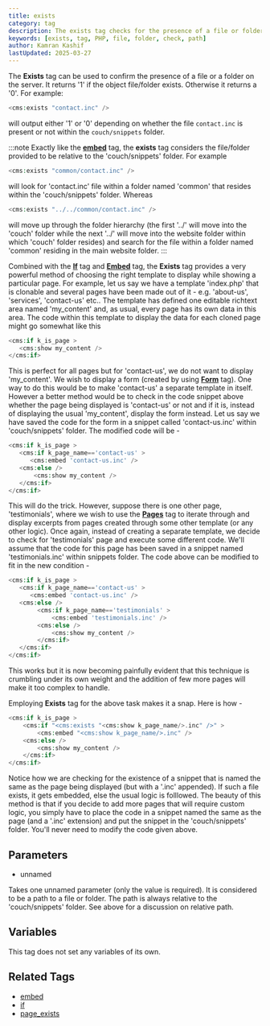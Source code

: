 ```yaml
---
title: exists
category: tag
description: The exists tag checks for the presence of a file or folder on the server, returning '1' if found and '0' if not, with paths relative to the couch/snippets folder.
keywords: [exists, tag, PHP, file, folder, check, path]
author: Kamran Kashif
lastUpdated: 2025-03-27
---
```


The **Exists** tag can be used to confirm the presence of a file or a folder on the server.
It returns '1' if the object file/folder exists. Otherwise it returns a '0'.
For example:

```php
<cms:exists "contact.inc" />
```

will output either '1' or '0' depending on whether the file `contact.inc` is present or not within the `couch/snippets` folder.

:::note
Exactly like the [**embed**](../embed.html) tag, the **exists** tag considers the file/folder provided to be relative to the 'couch/snippets' folder.
For example

```php
<cms:exists "common/contact.inc" />
```

will look for 'contact.inc' file within a folder named 'common' that resides within the 'couch/snippets' folder. Whereas

```php
<cms:exists "../../common/contact.inc" />
```

will move up through the folder hierarchy (the first '../' will move into the 'couch' folder while the next '../' will move into the website folder within which 'couch' folder resides) and search for the file within a folder named 'common' residing in the main website folder.
:::

Combined with the [**If**](../if.html) tag and [**Embed**](../embed.html) tag, the **Exists** tag provides a very powerful method of choosing the right template to display while showing a particular page.
For example, let us say we have a template 'index.php' that is clonable and several pages have been made out of it - e.g. 'about-us', 'services', 'contact-us' etc.. The template has defined one editable richtext area named 'my_content' and, as usual, every page has its own data in this area. The code within this template to display the data for each cloned page might go somewhat like this

```php
<cms:if k_is_page >
   <cms:show my_content />
</cms:if>
```

This is perfect for all pages but for 'contact-us', we do not want to display 'my_content'. We wish to display a form (created by using [**Form**](../form.html) tag). One way to do this would be to make 'contact-us' a separate template in itself. However a better method would be to check in the code snippet above whether the page being displayed is 'contact-us' or not and if it is, instead of displaying the usual 'my_content', display the form instead.
Let us say we have saved the code for the form in a snippet called 'contact-us.inc' within 'couch/snippets' folder. The modified code will be -

```php
<cms:if k_is_page >
   <cms:if k_page_name=='contact-us' >
      <cms:embed 'contact-us.inc' />
   <cms:else />
       <cms:show my_content />
   </cms:if>
</cms:if>
```

This will do the trick.
However, suppose there is one other page, 'testimonials', where we wish to use the [**Pages**](../pages.html) tag to iterate through and display excerpts from pages created through some other template (or any other logic). Once again, instead of creating a separate template, we decide to check for 'testimonials' page and execute some different code. We'll assume that the code for this page has been saved in a snippet named 'testimonials.inc' within snippets folder.
The code above can be modified to fit in the new condition -

```php
<cms:if k_is_page >
   <cms:if k_page_name=='contact-us' >
      <cms:embed 'contact-us.inc' />
   <cms:else />
        <cms:if k_page_name=='testimonials' >
            <cms:embed 'testimonials.inc' />
        <cms:else />
            <cms:show my_content />
        </cms:if>
   </cms:if>
</cms:if>
```

This works but it is now becoming painfully evident that this technique is crumbling under its own weight and the addition of few more pages will make it too complex to handle.

Employing **Exists** tag for the above task makes it a snap. Here is how -

```php
<cms:if k_is_page >
    <cms:if "<cms:exists "<cms:show k_page_name/>.inc" />" >
        <cms:embed "<cms:show k_page_name/>.inc" />
    <cms:else />
        <cms:show my_content />
    </cms:if>
</cms:if>
```

Notice how we are checking for the existence of a snippet that is named the same as the page being displayed (but with a '.inc' appended).
If such a file exists, it gets embedded, else the usual logic is folllowed.
The beauty of this method is that if you decide to add more pages that will require custom logic, you simply have to place the code in a snippet named the same as the page (and a '.inc' extension) and put the snippet in the 'couch/snippets' folder.
You'll never need to modify the code given above.

## Parameters

- unnamed

Takes one unnamed parameter (only the value is required).
It is considered to be a path to a file or folder. The path is always relative to the 'couch/snippets' folder.
See above for a discussion on relative path.

## Variables

This tag does not set any variables of its own.

## Related Tags

- [embed](../embed.html)
- [if](../if.html)
- [page_exists](../page_exists.html)
